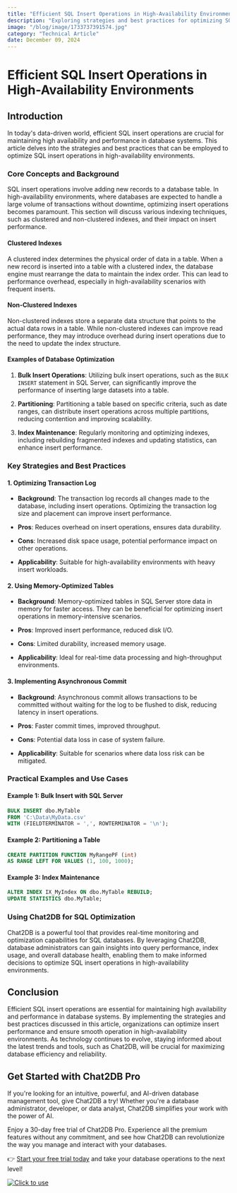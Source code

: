 ```yaml
---
title: "Efficient SQL Insert Operations in High-Availability Environments"
description: "Exploring strategies and best practices for optimizing SQL insert operations in high-availability environments."
image: "/blog/image/1733737391574.jpg"
category: "Technical Article"
date: December 09, 2024
---
```


# Efficient SQL Insert Operations in High-Availability Environments

## Introduction

In today's data-driven world, efficient SQL insert operations are crucial for maintaining high availability and performance in database systems. This article delves into the strategies and best practices that can be employed to optimize SQL insert operations in high-availability environments.

### Core Concepts and Background

SQL insert operations involve adding new records to a database table. In high-availability environments, where databases are expected to handle a large volume of transactions without downtime, optimizing insert operations becomes paramount. This section will discuss various indexing techniques, such as clustered and non-clustered indexes, and their impact on insert performance.

#### Clustered Indexes

A clustered index determines the physical order of data in a table. When a new record is inserted into a table with a clustered index, the database engine must rearrange the data to maintain the index order. This can lead to performance overhead, especially in high-availability scenarios with frequent inserts.

#### Non-Clustered Indexes

Non-clustered indexes store a separate data structure that points to the actual data rows in a table. While non-clustered indexes can improve read performance, they may introduce overhead during insert operations due to the need to update the index structure.

#### Examples of Database Optimization

1. **Bulk Insert Operations**: Utilizing bulk insert operations, such as the `BULK INSERT` statement in SQL Server, can significantly improve the performance of inserting large datasets into a table.

2. **Partitioning**: Partitioning a table based on specific criteria, such as date ranges, can distribute insert operations across multiple partitions, reducing contention and improving scalability.

3. **Index Maintenance**: Regularly monitoring and optimizing indexes, including rebuilding fragmented indexes and updating statistics, can enhance insert performance.

### Key Strategies and Best Practices

#### 1. Optimizing Transaction Log

- **Background**: The transaction log records all changes made to the database, including insert operations. Optimizing the transaction log size and placement can improve insert performance.

- **Pros**: Reduces overhead on insert operations, ensures data durability.

- **Cons**: Increased disk space usage, potential performance impact on other operations.

- **Applicability**: Suitable for high-availability environments with heavy insert workloads.

#### 2. Using Memory-Optimized Tables

- **Background**: Memory-optimized tables in SQL Server store data in memory for faster access. They can be beneficial for optimizing insert operations in memory-intensive scenarios.

- **Pros**: Improved insert performance, reduced disk I/O.

- **Cons**: Limited durability, increased memory usage.

- **Applicability**: Ideal for real-time data processing and high-throughput environments.

#### 3. Implementing Asynchronous Commit

- **Background**: Asynchronous commit allows transactions to be committed without waiting for the log to be flushed to disk, reducing latency in insert operations.

- **Pros**: Faster commit times, improved throughput.

- **Cons**: Potential data loss in case of system failure.

- **Applicability**: Suitable for scenarios where data loss risk can be mitigated.

### Practical Examples and Use Cases

#### Example 1: Bulk Insert with SQL Server

```sql
BULK INSERT dbo.MyTable
FROM 'C:\Data\MyData.csv'
WITH (FIELDTERMINATOR = ',', ROWTERMINATOR = '\n');
```

#### Example 2: Partitioning a Table

```sql
CREATE PARTITION FUNCTION MyRangePF (int)
AS RANGE LEFT FOR VALUES (1, 100, 1000);
```

#### Example 3: Index Maintenance

```sql
ALTER INDEX IX_MyIndex ON dbo.MyTable REBUILD;
UPDATE STATISTICS dbo.MyTable;
```

### Using Chat2DB for SQL Optimization

Chat2DB is a powerful tool that provides real-time monitoring and optimization capabilities for SQL databases. By leveraging Chat2DB, database administrators can gain insights into query performance, index usage, and overall database health, enabling them to make informed decisions to optimize SQL insert operations in high-availability environments.

## Conclusion

Efficient SQL insert operations are essential for maintaining high availability and performance in database systems. By implementing the strategies and best practices discussed in this article, organizations can optimize insert performance and ensure smooth operation in high-availability environments. As technology continues to evolve, staying informed about the latest trends and tools, such as Chat2DB, will be crucial for maximizing database efficiency and reliability.

## Get Started with Chat2DB Pro

If you're looking for an intuitive, powerful, and AI-driven database management tool, give Chat2DB a try! Whether you're a database administrator, developer, or data analyst, Chat2DB simplifies your work with the power of AI.

Enjoy a 30-day free trial of Chat2DB Pro. Experience all the premium features without any commitment, and see how Chat2DB can revolutionize the way you manage and interact with your databases.

👉 [Start your free trial today](https://chat2db.ai/pricing) and take your database operations to the next level!


[![Click to use](/image/blog/bg/chat2db.jpg)](https://chat2db.ai/)
